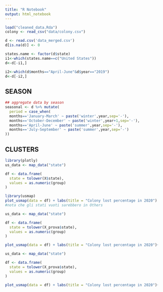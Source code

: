 ```yaml
---
title: "R Notebook"
output: html_notebook
---
```


```r
load("cleaned_data.Rda")
colony <- read_csv("data/colony.csv")

d <- read.csv('data_merged.csv')
d[is.na(d)] <- 0

states.name <- factor(d$state)
i1<-which(states.name==c("United States"))
d<-d[-i1,]

i2<-which(d$months=="April-June"&d$year=="2019")
d<-d[-i2,]
```

## SEASON

```r
## aggregate data by season
seasonal <- d %>% mutate(
  period = case_when(
  months=='January-March' ~ paste('winter',year,sep='-'),
  months=='October-December' ~ paste('winter',year+1,sep='-'),
  months=='April-June' ~ paste('summer',year,sep='-'),
  months=='July-September' ~ paste('summer',year,sep='-')
))
```

## CLUSTERS

```r
library(plotly)
us_data <- map_data("state")

df <- data.frame(
  state = tolower(X$state),
  values = as.numeric(group)
)

library(usmap)
plot_usmap(data = df) + labs(title = "Colony lost percentage in 2020") + scale_fill_gradientn(colors = c("#1b98e0", "#f6f805", "#353436"))
#nota che gli stati vuoti sarebbero in Others
```

```r
us_data <- map_data("state")

df <- data.frame(
  state = tolower(X_prova$state),
  values = as.numeric(group)
)

plot_usmap(data = df) + labs(title = "Colony lost percentage in 2020")+ scale_fill_gradientn(colors = c("#1b98e0", "#f6f805", "#353436"))
```

```r
us_data <- map_data("state")

df <- data.frame(
  state = tolower(X_prova$state),
  values = as.numeric(group)
)

plot_usmap(data = df) + labs(title = "Colony lost percentage in 2020")+ scale_fill_gradientn(colors = c("#1b98e0", "#f6f805", "#353436"))
```
